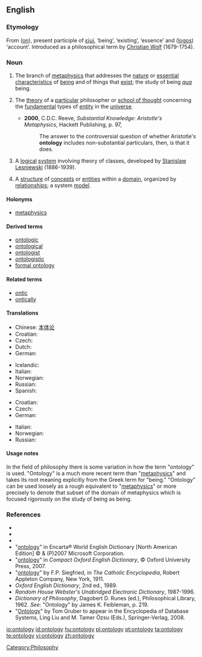 ==English==
{{wikipedia}}

===Etymology===
From {{etyl|grc}} '''[[ὄν|{{Polytonic|ὄν}}]]''' ([[on]]), present participle of [[εἰμί]],  ‘being’, ‘existing’, ‘essence’ and '''[[λόγος|{{Polytonic|λόγος}}]]''' ([[logos]]) ‘account’.  Introduced as a philosophical term by [[w:Christian_Wolff_(philosopher)|Christian Wolf]] (1679-1754).

===Noun===
{{en-noun|ontolog|ies}}

# {{uncountable|philosophy}} The branch of [[metaphysics]] that addresses the [[nature]] or [[essential]] [[characteristic]]s of [[being]] and of things that [[exist]]; the study of being ''[[qua]]'' being.
# {{countable|philosophy}} The [[theory]] of a [[particular]] philosopher or [[school of thought]] concerning the [[fundamental]] types of [[entity]] in the [[universe]].
#* '''2000''', C.D.C. Reeve, ''Substantial Knowledge: Aristotle's Metaphysics'', Hackett Publishing, p. 97,
#*: The answer to the controversial question of whether Aristotle's '''ontology''' includes non-substantial particulars, then, is that it does.
# {{logic}} A [[logical]] [[system]] involving theory of classes, developed by [[w:Stanislaw_Lesniewski|Stanislaw Lesniewski]] (1886-1939).
# {{context|computer science|information science}} A [[structure]] of [[concept]]s or [[entity|entities]] within a [[domain]], organized by [[relationship]]s; a system [[model]].

====Holonyms====
* [[metaphysics]]

====Derived terms====
* [[ontologic]]
* [[ontological]]
* [[ontologist]]
* [[ontologistic]]
* [[formal ontology]]

====Related terms====
* [[ontic]]
* [[ontically]]

====Translations====
{{trans-top|study of being}}
* Chinese: [[本体论]]
* Croatian: {{t-|hr|ontologija|f|alt=ontològija}}
* Czech: {{t+|cs|ontologie|f}}
* Dutch: {{t+|nl|ontologie}}
* German: {{t+|de|Ontologie|f}}
{{trans-mid}}
* Icelandic: {{t-|is|verufræði|f}}
* Italian: {{t+|it|ontologia|f}}
* Norwegian: {{t-|no|ontologi|m}}
* Russian: {{t+|ru|онтология|f}}
* Spanish: {{t+|es|ontología|f}}
{{trans-bottom}}

{{trans-top|system model in computer science}}
* Croatian: {{t-|hr|ontologija|f|alt=ontològija}}
* Czech: {{t+|cs|ontologie|f}}
* German: {{t+|de|Ontologie|f}}
{{trans-mid}}
* Italian: {{t+|it|ontologia|f}}
* Norwegian: {{t-|no|ontologi|m}}
* Russian: {{t+|ru|онтология|f}}
{{trans-bottom}}

====Usage notes====
In the field of philosophy there is some variation in how the term "ontology" is used.  "Ontology" is a much more recent term than "[[metaphysics]]" and takes its root meaning explicitly from the Greek term for "being."  "Ontology" can be used loosely as a rough equivalent to "[[metaphysics]]" or more precisely to denote that subset of the domain of metaphysics which is focused rigorously on the study of being as being.

===References===
* {{R:Webster 1828}}
* {{R:Webster 1913|ontology}}
* {{R:Dictionary.com|ontology}}
* "[http://encarta.msn.com/dictionary_/ontology.html ontology]" in Encarta® World English Dictionary [North American Edition] © & (P)2007 Microsoft Corporation.
* "[http://www.askoxford.com/concise_oed/ontology?view=uk ontology]" in ''Compact Oxford English Dictionary'', © Oxford University Press, 2007.
* "[http://www.newadvent.org/cathen/11258a.htm ontology]" by F.P. Siegfried, in ''The Catholic Encyclopedia'', Robert Appleton Company, New York, 1911.
* ''Oxford English Dictionary'', 2nd ed., 1989.
* ''Random House Webster's Unabridged Electronic Dictionary'', 1987-1996.
* ''Dictionary of Philosophy'', Dagobert D. Runes (ed.), Philosophical Library, 1962. ''See:'' "Ontology" by James K. Feibleman, p. 219.
* "[http://tomgruber.org/writing/ontology-definition-2007.htm Ontology]" by Tom Gruber to appear in the Encyclopedia of Database Systems, Ling Liu and M. Tamer Özsu (Eds.), Springer-Verlag, 2008.

[[Category:Philosophy]]

[[io:ontology]]
[[id:ontology]]
[[hu:ontology]]
[[pl:ontology]]
[[pt:ontology]]
[[ta:ontology]]
[[te:ontology]]
[[vi:ontology]]
[[zh:ontology]]